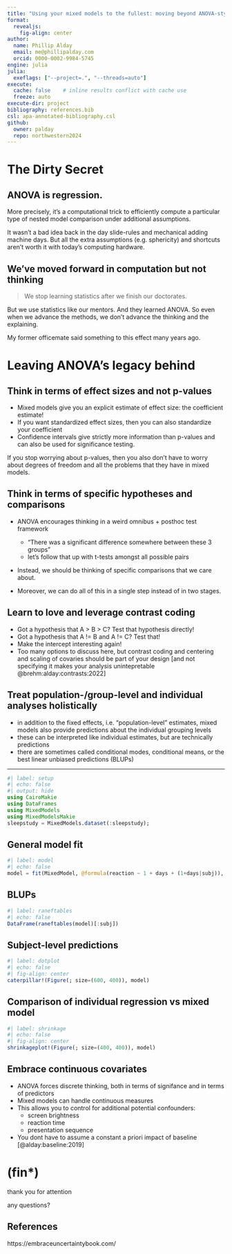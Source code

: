 ```yaml
---
title: "Using your mixed models to the fullest: moving beyond ANOVA-style thinking (in EEG analyses)"
format: 
  revealjs:
    fig-align: center
author:
  name: Phillip Alday
  email: me@phillipalday.com
  orcid: 0000-0002-9984-5745
engine: julia
julia:
  exeflags: ["--project=.", "--threads=auto"]   
execute:
  cache: false    # inline results conflict with cache use
  freeze: auto
execute-dir: project
bibliography: references.bib
csl: apa-annotated-bibliography.csl
github:
  owner: palday
  repo: northwestern2024 
---
```


# The Dirty Secret

## ANOVA is regression. 

More precisely, it's a computational trick to efficiently compute a particular type of nested model comparison under additional assumptions. 

It wasn't a bad idea back in the day slide-rules and mechanical adding machine days. But all the extra assumptions (e.g. sphericity) and shortcuts aren't worth it with today's computing hardware. 

## We've moved forward in computation but not thinking

> We stop learning statistics after we finish our doctorates.

But we use statistics like our mentors. And they learned ANOVA. So even when we advance the methods, we don't advance the thinking and the explaining.

::: aside
My former officemate said something to this effect many years ago.
:::

# Leaving ANOVA's legacy behind

## Think in terms of effect sizes and not p-values

- Mixed models give you an explicit estimate of effect size: the coefficient estimate!
- If you want standardized effect sizes, then you can also standardize your coefficient
- Confidence intervals give strictly more information than p-values and can also be used for significance testing.

::: aside
If you stop worrying about p-values, then you also don't have to worry about degrees of freedom and all the problems that they have in mixed models.
:::

## Think in terms of specific hypotheses and comparisons 

- ANOVA encourages thinking in a weird omnibus + posthoc test framework
    - "There was a significant difference somewhere between these 3 groups"
    - let's follow that up with t-tests amongst all possible pairs 
- Instead, we should be thinking of specific comparisons that we care about. 

- Moreover, we can do all of this in a single step instead of in two stages.

## Learn to love and leverage contrast coding

- Got a hypothesis that A > B > C? Test that hypothesis directly!
- Got a hypothesis that A != B and A != C? Test that!
- Make the intercept interesting again!
- Too many options to discuss here, but contrast coding and centering and scaling of covaries should be part of your design [and not specifying it makes your analysis unintepretable @brehm:alday:contrasts:2022]

## Treat population-/group-level and individual analyses holistically
* in addition to the fixed effects, i.e. "population-level" estimates, mixed models also provide predictions about the individual grouping levels
- these can be interpreted like individual estimates, but are technically predictions
- there are sometimes called conditional modes, conditional means, or the best linear unbiased predictions (BLUPs) 

--- 


```julia
#| label: setup
#| echo: false
#| output: hide
using CairoMakie
using DataFrames
using MixedModels
using MixedModelsMakie
sleepstudy = MixedModels.dataset(:sleepstudy);
```


## General model fit

```julia
#| label: model
#| echo: false
model = fit(MixedModel, @formula(reaction ~ 1 + days + (1+days|subj)), sleepstudy, progress=false)
```

## BLUPs
```julia
#| label: raneftables
#| echo: false
DataFrame(raneftables(model)[:subj])
```

## Subject-level predictions

```julia
#| label: dotplot
#| echo: false
#| fig-align: center
caterpillar!(Figure(; size=(600, 400)), model)
```

## Comparison of individual regression vs mixed model

```julia
#| label: shrinkage
#| echo: false
#| fig-align: center
shrinkageplot!(Figure(; size=(400, 400)), model)
```

## Embrace continuous covariates
- ANOVA forces discrete thinking, both in terms of signifance and in terms of predictors
- Mixed models can handle continuous measures 
- This allows you to control for additional potential confounders:
    - screen brightness
    - reaction time
    - presentation sequence
- You dont have to assume a constant a priori impact of baseline [@alday:baseline:2019]

# (fin*)

thank you for attention

any questions?

## References

https://embraceuncertaintybook.com/
